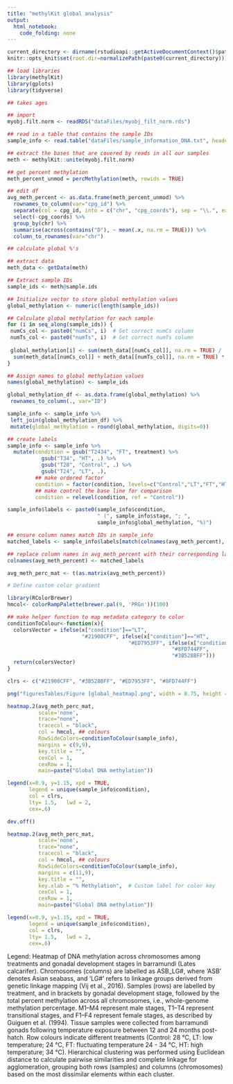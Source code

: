 ```yaml
---
title: "methylKit global analysis"
output:
  html_notebook:
    code_folding: none
---
```


```r
current_directory <- dirname(rstudioapi::getActiveDocumentContext()$path)
knitr::opts_knit$set(root.dir=normalizePath(paste0(current_directory)))
```

```r
## load libraries 
library(methylKit)
library(gplots)
library(tidyverse)
```

```r
## takes ages

## import
myobj.filt.norm <- readRDS("dataFiles/myobj_filt_norm.rds")

## read in a table that contains the sample IDs
sample_info <- read.table("dataFiles/sample_information_DNA.txt", header=TRUE)

## extract the bases that are covered by reads in all our samples
meth <- methylKit::unite(myobj.filt.norm)

## get percent methylation
meth_percent_unmod = percMethylation(meth, rowids = TRUE)
```

```r
## edit df
avg_meth_percent <- as.data.frame(meth_percent_unmod) %>%
  rownames_to_column(var="cpg_id") %>%
  separate(col = cpg_id, into = c("chr", "cpg_coords"), sep = "\\.", extra = "merge") %>%
  select(-cpg_coords) %>%
  group_by(chr) %>%
  summarise(across(contains("D"), ~ mean(.x, na.rm = TRUE))) %>%
  column_to_rownames(var="chr")
```

```r
## calculate global %'s

## extract data
meth_data <- getData(meth)

## Extract sample IDs
sample_ids <- meth@sample.ids

## Initialize vector to store global methylation values
global_methylation <- numeric(length(sample_ids))

## Calculate global methylation for each sample
for (i in seq_along(sample_ids)) {
 numCs_col <- paste0("numCs", i)  # Get correct numCs column
 numTs_col <- paste0("numTs", i)  # Get correct numTs column
 
 global_methylation[i] <- sum(meth_data[[numCs_col]], na.rm = TRUE) / 
  sum(meth_data[[numCs_col]] + meth_data[[numTs_col]], na.rm = TRUE) * 100
}

## Assign names to global methylation values
names(global_methylation) <- sample_ids

global_methylation_df <- as.data.frame(global_methylation) %>%
 rownames_to_column(., var="ID")

sample_info <- sample_info %>%
 left_join(global_methylation_df) %>%
 mutate(global_methylation = round(global_methylation, digits=0))
```

```r
## create labels 
sample_info <- sample_info %>% 
  mutate(condition = gsub("T2434", "FT", treatment) %>% 
           gsub("T34", "HT", .) %>%
           gsub("T28", "Control", .) %>% 
           gsub("T24", "LT", .),
         ## make ordered factor
         condition = factor(condition, levels=c("Control","LT","FT","HT")), 
         ## make control the base line for comparison
         condition = relevel(condition, ref = "Control"))

sample_info$labels <- paste0(sample_info$condition, 
                             " (", sample_info$stage, "; ",
                             sample_info$global_methylation, "%)")

## ensure column names match IDs in sample_info
matched_labels <- sample_info$labels[match(colnames(avg_meth_percent), sample_info$ID)]

## replace column names in avg_meth_percent with their corresponding labels
colnames(avg_meth_percent) <- matched_labels

avg_meth_perc_mat <- t(as.matrix(avg_meth_percent))
```

```r
# Define custom color gradient

library(RColorBrewer)
hmcol<- colorRampPalette(brewer.pal(9, 'PRGn'))(100)

## make helper function to map metadata category to color
conditionToColour<-function(x){
  colorsVector = ifelse(x["condition"]=="LT", 
                        "#21908CFF", ifelse(x["condition"]=="HT", 
                                       "#ED7953FF", ifelse(x["condition"]=="FT", 
                                                     "#8FD744FF", 
                                                     "#3B528BFF")))
  return(colorsVector)
}

clrs <- c("#21908CFF", "#3B528BFF", "#ED7953FF", "#8FD744FF")

png("figuresTables/Figure [global_heatmap].png", width = 8.75, height = 5, units = "in", res=600)

heatmap.2(avg_meth_perc_mat,
          scale='none', 
          trace="none",
          tracecol = "black",
          col = hmcol, ## colours
          RowSideColors=conditionToColour(sample_info),
          margins = c(9,9),
          key.title = "",
          cexCol = 1,
          cexRow = 1,
          main=paste("Global DNA methylation"))

legend(x=0.9, y=1.15, xpd = TRUE,
       legend = unique(sample_info$condition),
       col = clrs,
       lty= 1.5,   lwd = 2,
       cex=.6)

dev.off()

heatmap.2(avg_meth_perc_mat,
          scale='none', 
          trace="none",
          tracecol = "black",
          col = hmcol, ## colours
          RowSideColors=conditionToColour(sample_info),
          margins = c(11,9),
          key.title = "",
          key.xlab = "% Methylation",  # Custom label for color key
          cexCol = 1,
          cexRow = 1,
          main=paste("Global DNA methylation"))

legend(x=0.9, y=1.15, xpd = TRUE,
       legend = unique(sample_info$condition),
       col = clrs,
       lty= 1.5,   lwd = 2,
       cex=.6)
```
Legend: Heatmap of DNA methylation across chromosomes among treatments and gonadal development stages in barramundi (Lates calcarifer). Chromosomes (columns) are labelled as ASB_LG#, where 'ASB' denotes Asian seabass, and 'LG#' refers to linkage groups derived from genetic linkage mapping (Vij et al., 2016). Samples (rows) are labelled by treatment, and in brackets by gonadal development stage, followed by the total percent methylation across all chromosomes, i.e., whole-genome methylation percentage. M1–M4 represent male stages, T1–T4 represent transitional stages, and F1–F4 represent female stages, as described by Guiguen et al. (1994). Tissue samples were collected from barramundi gonads following temperature exposure between 12 and 24 months post-hatch. Row colours indicate different treatments (Control: 28 °C, LT: low temperature; 24 °C, FT: fluctuating temperature 24 - 34 °C, HT: high temperature; 34 °C). Hierarchical clustering was performed using Euclidean distance to calculate pairwise similarities and complete linkage for agglomeration, grouping both rows (samples) and columns (chromosomes) based on the most dissimilar elements within each cluster.



<!-- ## end script -->